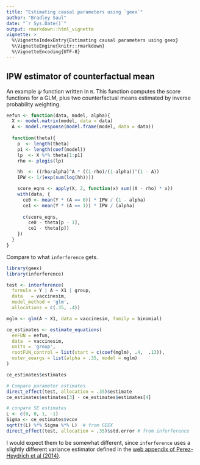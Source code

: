 ```yaml
---
title: "Estimating causal parameters using `geex`"
author: "Bradley Saul"
date: "`r Sys.Date()`"
output: rmarkdown::html_vignette
vignette: >
  %\VignetteIndexEntry{Estimating causal parameters using geex}
  %\VignetteEngine{knitr::rmarkdown}
  %\VignetteEncoding{UTF-8}
---
```


## IPW estimator of counterfactual mean

An example $\psi$ function written in `R`. This function computes the score functions for a GLM, plus two counterfactual means estimated by inverse probability weighting.

```r
eefun <- function(data, model, alpha){
  X <- model.matrix(model, data = data)
  A <- model.response(model.frame(model, data = data))
  
  function(theta){
    p  <- length(theta)
    p1 <- length(coef(model))
    lp  <- X %*% theta[1:p1]
    rho <- plogis(lp)

    hh  <- ((rho/alpha)^A * ((1-rho)/(1-alpha))^(1 - A)) 
    IPW <- 1/(exp(sum(log(hh))))

    score_eqns <- apply(X, 2, function(x) sum((A - rho) * x))
    with(data, {
      ce0 <- mean(Y * (A == 0)) * IPW / (1 - alpha)
      ce1 <- mean(Y * (A == 1)) * IPW / (alpha)
      
      c(score_eqns,
        ce0 - theta[p - 1],
        ce1 - theta[p])
    })
  }
}
```

Compare to what `inferference` gets.

```r
library(geex)
library(inferference)

test <- interference(
  formula = Y | A ~ X1 | group, 
  data   = vaccinesim,
  model_method = 'glm',
  allocations = c(.35, .4))

mglm <- glm(A ~ X1, data = vaccinesim, family = binomial)

ce_estimates <- estimate_equations(
  eeFUN = eefun,
  data  = vaccinesim,
  units = 'group',
  rootFUN_control = list(start = c(coef(mglm), .4,  .13)),
  outer_eeargs = list(alpha = .35, model = mglm)
)

ce_estimates$estimates

# Compare parameter estimates
direct_effect(test, allocation = .35)$estimate
ce_estimates$estimates[3] - ce_estimates$estimates[4]

# conpare SE estimates
L <- c(0, 0, 1, -1)
Sigma <- ce_estimates$vcov
sqrt(t(L) %*% Sigma %*% L)  # from GEEX
direct_effect(test, allocation = .35)$std.error # from inferference
```


I would expect them to be somewhat different, since `inferference` uses a slightly different variance estimator defined in the [web appendix of Perez-Heydrich et al (2014)](http://onlinelibrary.wiley.com/store/10.1111/biom.12184/asset/supinfo/biom12184-sm-0001-SuppData.pdf?v=1&s=f54ecbc59e7600cd32e8f5c110d395f0a34b3fb8).
